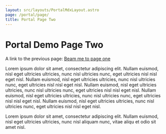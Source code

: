 ```yaml
---
layout: src/layouts/PortalMdxLayout.astro
page: /portal/page/
title: Portal Page Two
---
```

<h1 style="view-transition-name:heading">Portal Demo Page Two</h1>

<div style="view-transition-name:content">

A link to the previous page: [Beam me to page one](/portal/one/)

Lorem ipsum dolor sit amet, consectetur adipiscing elit. Nullam euismod, nisl eget ultricies ultricies, nunc nisl ultricies nunc, eget ultricies nisl nisl eget nisl. Nullam euismod, nisl eget ultricies ultricies, nunc nisl ultricies nunc, eget ultricies nisl nisl eget nisl. Nullam euismod, nisl eget ultricies ultricies, nunc nisl ultricies nunc, eget ultricies nisl nisl eget nisl. Nullam euismod, nisl eget ultricies ultricies, nunc nisl ultricies nunc, eget ultricies nisl nisl eget nisl. Nullam euismod, nisl eget ultricies ultricies, nunc nisl ultricies nunc, eget ultricies nisl nisl eget nisl.


Lorem ipsum dolor sit amet, consectetur adipiscing elit. Nullam euismod, nisl eget ultricies ultricies, nunc nisl aliquam nunc, vitae aliqu et odio sit amet nisl. 

</div>
